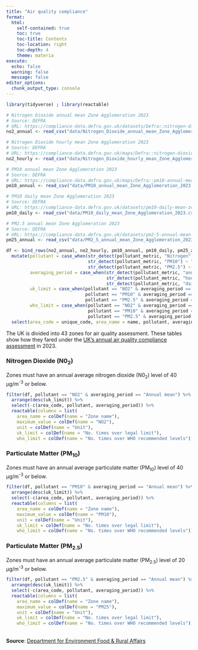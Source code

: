 ```yaml
---
title: "Air quality compliance"
format: 
  html:
    self-contained: true
    toc: true
    toc-title: Contents
    toc-location: right
    toc-depth: 4
    theme: materia
execute:
  echo: false
  warning: false
  message: false   
editor_options: 
  chunk_output_type: console
---
```


```r

library(tidyverse) ; library(reactable)

# Nitrogen Dioxide annual mean Zone Agglomeration 2023
# Source: DEFRA
# URL: https://compliance-data.defra.gov.uk/datasets/Defra::nitrogen-dioxide-annual-mean-zone-agglomeration-2023/explore
no2_annual <- read_csv("data/Nitrogen_Dioxide_annual_mean_Zone_Agglomeration_2023.csv")

# Nitrogen Dioxide hourly mean Zone Agglomeration 2023
# Source: DEFRA
# URL: https://compliance-data.defra.gov.uk/maps/Defra::nitrogen-dioxide-hourly-mean-zone-agglomeration-2023/explore
no2_hourly <- read_csv("data/Nitrogen_Dioxide_hourly_mean_Zone_Agglomeration_2023.csv")

# PM10 annual mean Zone Agglomeration 2023
# Source: DEFRA
# URL: https://compliance-data.defra.gov.uk/maps/Defra::pm10-annual-mean-zone-agglomeration-2023/explore
pm10_annual <- read_csv("data/PM10_annual_mean_Zone_Agglomeration_2023.csv")

# PM10 daily mean Zone Agglomeration 2023
# Source: DEFRA
# URL: https://compliance-data.defra.gov.uk/datasets/pm10-daily-mean-zone-agglomeration-2023
pm10_daily <- read_csv("data/PM10_daily_mean_Zone_Agglomeration_2023.csv")

# PM2.5 annual mean Zone Agglomeration 2023
# Source: DEFRA
# URL: https://compliance-data.defra.gov.uk/datasets/pm2-5-annual-mean-zone-agglomeration-2023
pm25_annual <- read_csv("data/PM2_5_annual_mean_Zone_Agglomeration_2023.csv")

df <- bind_rows(no2_annual, no2_hourly, pm10_annual, pm10_daily, pm25_annual) %>% 
  mutate(pollutant = case_when(str_detect(pollutant_metric, "Nitrogen") ~ "NO2",
                               str_detect(pollutant_metric, "PM10") ~ "PM10",
                               str_detect(pollutant_metric, "PM2.5") ~ "PM2.5"),
         averaging_period = case_when(str_detect(pollutant_metric, "annual") ~ "Annual mean",
                                      str_detect(pollutant_metric, "hourly") ~ "1-hour mean",
                                      str_detect(pollutant_metric, "daily") ~ "24-hour mean"),
         uk_limit = case_when(pollutant == "NO2" & averaging_period == "Annual mean" ~ round(maximum_value/40,1),
                              pollutant == "PM10" & averaging_period == "Annual mean" ~ round(maximum_value/40,1),
                              pollutant == "PM2.5" & averaging_period == "Annual mean" ~ round(maximum_value/20,1)),
         who_limit = case_when(pollutant == "NO2" & averaging_period == "Annual mean" ~ round(maximum_value/10,1),
                               pollutant == "PM10" & averaging_period == "Annual mean" ~ round(maximum_value/15,1),
                               pollutant == "PM2.5" & averaging_period == "Annual mean" ~ round(maximum_value/5,1))) %>% 
  select(area_code = unique_code, area_name = name, pollutant, averaging_period, maximum_value, unit, uk_limit, who_limit)
```

The UK is divided into 43 zones for air quality assessment. These tables show how they fared under the [UK's annual air quality compliance assessment](https://uk-air.defra.gov.uk/air-pollution/uk-eu-limits) in 2023.

### Nitrogen Dioxide (N0<sub>2</sub>)

Zones must have an annual average nitrogen dioxide (N0<sub>2</sub>) level of 40 µg/m<sup>-3</sup> or below.
```r
filter(df, pollutant == "NO2" & averaging_period == "Annual mean") %>% 
  arrange(desc(uk_limit)) %>% 
  select(-c(area_code, pollutant, averaging_period)) %>% 
  reactable(columns = list(
    area_name = colDef(name = "Zone name"),
    maximum_value = colDef(name = "NO2"),
    unit = colDef(name = "Unit"),
    uk_limit = colDef(name = "No. times over legal limit"),
    who_limit = colDef(name = "No. times over WHO recommended levels")))
```

### Particulate Matter (PM<sub>10</sub>)

Zones must have an annual average particulate matter (PM<sub>10</sub>) level of 40 µg/m<sup>-3</sup> or below.
```r
filter(df, pollutant == "PM10" & averaging_period == "Annual mean") %>% 
  arrange(desc(uk_limit)) %>% 
  select(-c(area_code, pollutant, averaging_period)) %>% 
  reactable(columns = list(
    area_name = colDef(name = "Zone name"),
    maximum_value = colDef(name = "PM10"),
    unit = colDef(name = "Unit"),
    uk_limit = colDef(name = "No. times over legal limit"),
    who_limit = colDef(name = "No. times over WHO recommended levels")))
```

### Particulate Matter (PM<sub>2.5</sub>)

Zones must have an annual average particulate matter (PM<sub>2.5</sub>) level of 20 µg/m<sup>-3</sup> or below.
```r
filter(df, pollutant == "PM2.5" & averaging_period == "Annual mean") %>% 
  arrange(desc(uk_limit)) %>% 
  select(-c(area_code, pollutant, averaging_period)) %>% 
  reactable(columns = list(
    area_name = colDef(name = "Zone name"),
    maximum_value = colDef(name = "PM25"),
    unit = colDef(name = "Unit"),
    uk_limit = colDef(name = "No. times over legal limit"),
    who_limit = colDef(name = "No. times over WHO recommended levels")))
```

</br>
**Source**: [Department for Environment Food & Rural Affairs](https://compliance-data.defra.gov.uk/)